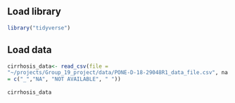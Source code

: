 ## Load library
```r
library("tidyverse")
```

## Load data
```r
cirrhosis_data<- read_csv(file =
"~/projects/Group_19_project/data/PONE-D-18-29048R1_data_file.csv", na
= c("_","NA", "NOT AVAILABLE", " "))
 
cirrhosis_data
```
